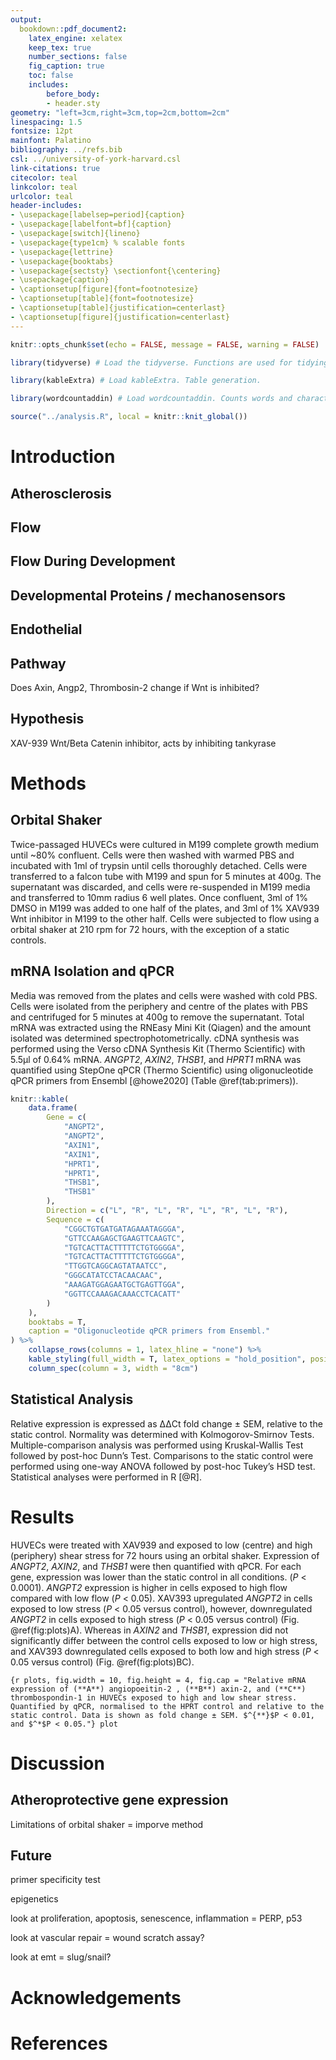 ```yaml
---
output: 
  bookdown::pdf_document2:
    latex_engine: xelatex
    keep_tex: true
    number_sections: false
    fig_caption: true
    toc: false
    includes:
        before_body: 
        - header.sty
geometry: "left=3cm,right=3cm,top=2cm,bottom=2cm"
linespacing: 1.5
fontsize: 12pt
mainfont: Palatino
bibliography: ../refs.bib
csl: ../university-of-york-harvard.csl
link-citations: true
citecolor: teal
linkcolor: teal
urlcolor: teal
header-includes:
- \usepackage[labelsep=period]{caption}
- \usepackage[labelfont=bf]{caption}
- \usepackage[switch]{lineno}
- \usepackage{type1cm} % scalable fonts
- \usepackage{lettrine}
- \usepackage{booktabs}
- \usepackage{sectsty} \sectionfont{\centering}
- \usepackage{caption}
- \captionsetup[figure]{font=footnotesize}
- \captionsetup[table]{font=footnotesize}
- \captionsetup[table]{justification=centerlast}
- \captionsetup[figure]{justification=centerlast}
---
```


```r
knitr::opts_chunk$set(echo = FALSE, message = FALSE, warning = FALSE)
```

```r
library(tidyverse) # Load the tidyverse. Functions are used for tidying data and creating plots via ggplot2.

library(kableExtra) # Load kableExtra. Table generation.

library(wordcountaddin) # Load wordcountaddin. Counts words and characters in text in an R markdown document.
```

```r
source("../analysis.R", local = knitr::knit_global()) 
```

# Introduction

## Atherosclerosis

## Flow

## Flow During Development

## Developmental Proteins / mechanosensors

## Endothelial

## Pathway

Does Axin, Angp2, Thrombosin-2 change if Wnt is inhibited?

## Hypothesis

XAV-939 Wnt/Beta Catenin inhibitor, acts by inhibiting tankyrase

# Methods

## Orbital Shaker

Twice-passaged HUVECs were cultured in M199 complete growth medium until \~80% confluent. Cells were then washed with warmed PBS and incubated with 1ml of trypsin until cells thoroughly detached. Cells were transferred to a falcon tube with M199 and spun for 5 minutes at 400g. The supernatant was discarded, and cells were re-suspended in M199 media and transferred to 10mm radius 6 well plates. Once confluent, 3ml of 1% DMSO in M199 was added to one half of the plates, and 3ml of 1% XAV939 Wnt inhibitor in M199 to the other half. Cells were subjected to flow using a orbital shaker at 210 rpm for 72 hours, with the exception of a static controls.

## mRNA Isolation and qPCR

Media was removed from the plates and cells were washed with cold PBS. Cells were isolated from the periphery and centre of the plates with PBS and centrifuged for 5 minutes at 400g to remove the supernatant. Total mRNA was extracted using the RNEasy Mini Kit (Qiagen) and the amount isolated was determined spectrophotometrically. cDNA synthesis was performed using the Verso cDNA Synthesis Kit (Thermo Scientific) with 5.5μl of 0.64% mRNA. *ANGPT2*, *AXIN2*, *THSB1*, and *HPRT1* mRNA was quantified using StepOne qPCR (Thermo Scientific) using oligonucleotide qPCR primers from Ensembl [@howe2020] (Table \@ref(tab:primers)).

```r
knitr::kable(
    data.frame(
        Gene = c(
            "ANGPT2",
            "ANGPT2",
            "AXIN1",
            "AXIN1",
            "HPRT1",
            "HPRT1",
            "THSB1",
            "THSB1"
        ),
        Direction = c("L", "R", "L", "R", "L", "R", "L", "R"),
        Sequence = c(
            "CGGCTGTGATGATAGAAATAGGGA",
            "GTTCCAAGAGCTGAAGTTCAAGTC",
            "TGTCACTTACTTTTTCTGTGGGGA",
            "TGTCACTTACTTTTTCTGTGGGGA",
            "TTGGTCAGGCAGTATAATCC",
            "GGGCATATCCTACAACAAC",
            "AAAGATGGAGAATGCTGAGTTGGA",
            "GGTTCCAAAGACAAACCTCACATT"
        )
    ),
    booktabs = T,
    caption = "Oligonucleotide qPCR primers from Ensembl."
) %>%
    collapse_rows(columns = 1, latex_hline = "none") %>%
    kable_styling(full_width = T, latex_options = "hold_position", position = "left") %>% 
    column_spec(column = 3, width = "8cm")
```

## Statistical Analysis

Relative expression is expressed as ΔΔCt fold change ± SEM, relative to the static control. Normality was determined with Kolmogorov-Smirnov Tests. Multiple-comparison analysis was performed using Kruskal-Wallis Test followed by post-hoc Dunn's Test. Comparisons to the static control were performed using one-way ANOVA followed by post-hoc Tukey's HSD test. Statistical analyses were performed in R [@R].

# Results

HUVECs were treated with XAV939 and exposed to low (centre) and high (periphery) shear stress for 72 hours using an orbital shaker. Expression of *ANGPT2*, *AXIN2*, and *THSB1* were then quantified with qPCR. For each gene, expression was lower than the static control in all conditions. (*P* \< 0.0001). *ANGPT2* expression is higher in cells exposed to high flow compared with low flow (*P* \< 0.05). XAV393 upregulated *ANGPT2* in cells exposed to low stress (*P* \< 0.05 versus control), however, downregulated *ANGPT2* in cells exposed to high stress (*P* \< 0.05 versus control) (Fig. \@ref(fig:plots)A). Whereas in *AXIN2* and *THSB1*, expression did not significantly differ between the control cells exposed to low or high stress, and XAV393 downregulated cells exposed to both low and high stress (*P* \< 0.05 versus control) (Fig. \@ref(fig:plots)BC).

```{r plots, fig.width = 10, fig.height = 4, fig.cap = "Relative mRNA expression of (**A**) angiopoeitin-2 , (**B**) axin-2, and (**C**) thrombospondin-1 in HUVECs exposed to high and low shear stress. Quantified by qPCR, normalised to the HPRT control and relative to the static control. Data is shown as fold change ± SEM. $^{**}$P < 0.01, and $^*$P < 0.05."}
plot
```

```{=html}
<!-- 
Clear and well-structured description of findings 
Appropriate narrative of the experimental rationale and the major conclusions 
May include descriptions of problem solving and troubleshooting
Well-prepared and consistently presented tables and figures 
Numbered tables and figures with legends (captions).
Legends should provide enough information to allow the reader to understand the table/figure.
Get your figures and tables ready first
Use enough text to provide a clear narrative through those figures and tables
Do start with some basic results
Highlight the key findings, but don’t discuss them
Make sure statistics are reported in the correct format
Few references -->
```
# Discussion

## Atheroprotective gene expression

Limitations of orbital shaker = imporve method

## Future

primer specificity test

epigenetics

look at proliferation, apoptosis, senescence, inflammation = PERP, p53

look at vascular repair = wound scratch assay?

look at emt = slug/snail?

```{=html}
<!-- Do not simply recapitulate the results
Explore the wider meaning of the results
To what extent has your investigation addressed the aims provided in the introduction?
How have your findings advanced understanding of the problem under investigation?
How do your findings relate to previous studies in this area?
Based on your findings, what new investigations might be conducted?
Work in parallel with the introduction
Don’t just give a commentary of the results
How does your work compare with previous work?
Why might you have got different results?
How could you improve the project? (Don’t just say ‘collect more data’!) -->
```
<!-- In future look at vascular repair with scratch wound assay.  Flow chamber more control over force nut expensive-->

# Acknowledgements

```{=tex}
\begin{flushright}
(`r word_count("report.Rmd")` Words) remove headers !!!
\end{flushright}
```
# References

```{=html}
<!--
# References
\setlength{\parindent}{-0.2in}
\setlength{\leftskip}{0.2in}
\setlength{\parskip}{8pt}
\vspace*{-0.2in}
\noindent
-->
```
